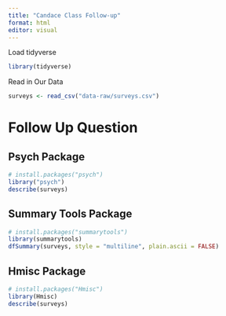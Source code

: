 ```yaml
---
title: "Candace Class Follow-up"
format: html
editor: visual
---
```


Load tidyverse

```r
library(tidyverse)
```

Read in Our Data

```r
surveys <- read_csv("data-raw/surveys.csv")
```

# Follow Up Question

## Psych Package

```r
# install.packages("psych")
library("psych")
describe(surveys)
```

## Summary Tools Package
```r
# install.packages("summarytools")
library(summarytools)
dfSummary(surveys, style = "multiline", plain.ascii = FALSE)
```
## Hmisc Package
```r
# install.packages("Hmisc")
library(Hmisc)
describe(surveys)
```


